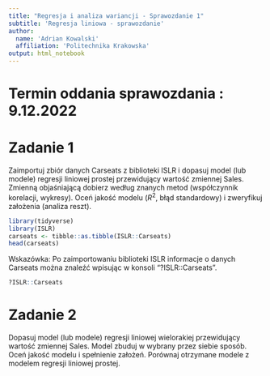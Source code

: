 ```yaml
---
title: "Regresja i analiza wariancji - Sprawozdanie 1"
subtitle: 'Regresja liniowa - sprawozdanie' 
author: 
  name: 'Adrian Kowalski'
  affiliation: 'Politechnika Krakowska'
output: html_notebook
---
```


# Termin oddania sprawozdania : 9.12.2022


# Zadanie 1

Zaimportuj zbiór danych Carseats z biblioteki ISLR i dopasuj model (lub modele) regresji liniowej prostej przewidujący wartość zmiennej Sales. Zmienną objaśniającą dobierz według znanych metod (współczynnik korelacji, wykresy). Oceń jakość modelu ($R^2$, błąd standardowy) i zweryfikuj założenia (analiza reszt).

```r
library(tidyverse)
library(ISLR)
carseats <- tibble::as.tibble(ISLR::Carseats)
head(carseats)
```
Wskazówka: Po zaimportowaniu biblioteki ISLR informacje o danych Carseats można znaleźć wpisując w konsoli "?ISLR::Carseats".
```r
?ISLR::Carseats
```


# Zadanie 2

Dopasuj model (lub modele) regresji liniowej wielorakiej przewidujący wartość zmiennej Sales. Model zbuduj w wybrany przez siebie sposób. Oceń jakość modelu i spełnienie założeń. Porównaj otrzymane modele z modelem regresji liniowej prostej. 

